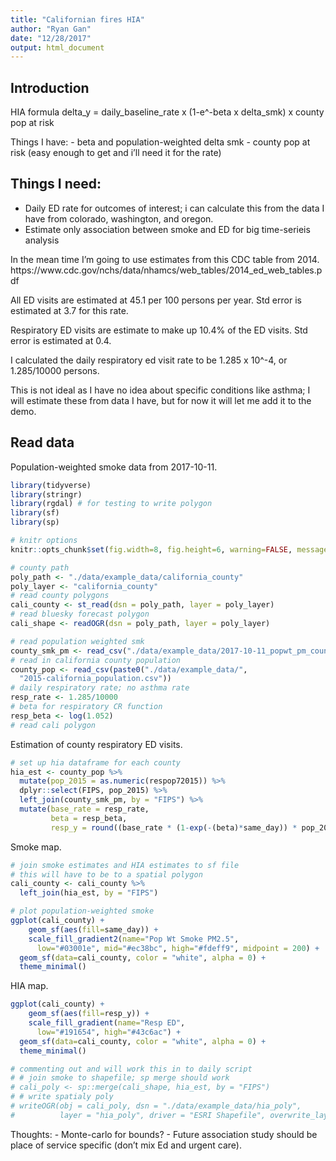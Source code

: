 ```yaml
---
title: "Californian fires HIA"
author: "Ryan Gan"
date: "12/28/2017"
output: html_document
---
```


## Introduction

HIA formula
delta_y = daily_baseline_rate x (1-e^-beta x delta_smk) x county pop at risk

Things I have:
- beta and population-weighted delta smk
- county pop at risk (easy enough to get and i'll need it for the rate)

## Things I need:
- Daily ED rate for outcomes of interest; i can calculate this from the data I have from colorado, washington, and oregon. 
- Estimate only association between smoke and ED for big time-serieis analysis


In the mean time I'm going to use estimates from this CDC table from 2014.
https://www.cdc.gov/nchs/data/nhamcs/web_tables/2014_ed_web_tables.pdf

All ED visits are estimated at 45.1 per 100 persons per year. Std error is estimated at 3.7 for this rate.

Respiratory ED visits are estimate to make up 10.4% of the ED visits. Std error is estimated at 0.4.

I calculated the daily respiratory ed visit rate to be 1.285 x 10^-4, or 1.285/10000 persons. 

This is not ideal as I have no idea about specific conditions like asthma; I will estimate these from data I have, but for now it will let me add it to the demo.

## Read data

Population-weighted smoke data from 2017-10-11.

```r
library(tidyverse) 
library(stringr)
library(rgdal) # for testing to write polygon
library(sf)
library(sp)

# knitr options
knitr::opts_chunk$set(fig.width=8, fig.height=6, warning=FALSE, message=FALSE)
```

```r
# county path
poly_path <- "./data/example_data/california_county"
poly_layer <- "california_county"
# read county polygons
cali_county <- st_read(dsn = poly_path, layer = poly_layer)
# read bluesky forecast polygon
cali_shape <- readOGR(dsn = poly_path, layer = poly_layer)

# read population weighted smk 
county_smk_pm <- read_csv("./data/example_data/2017-10-11_popwt_pm_county.csv")
# read in california county population
county_pop <- read_csv(paste0("./data/example_data/",
  "2015-california_population.csv")) 
# daily respiratory rate; no asthma rate
resp_rate <- 1.285/10000
# beta for respiratory CR function
resp_beta <- log(1.052)
# read cali polygon

```

Estimation of county respiratory ED visits.

```r
# set up hia dataframe for each county
hia_est <- county_pop %>% 
  mutate(pop_2015 = as.numeric(respop72015)) %>% 
  dplyr::select(FIPS, pop_2015) %>% 
  left_join(county_smk_pm, by = "FIPS") %>% 
  mutate(base_rate = resp_rate,
         beta = resp_beta,
         resp_y = round((base_rate * (1-exp(-(beta)*same_day)) * pop_2015),0))
```

Smoke map.

```r
# join smoke estimates and HIA estimates to sf file
# this will have to be to a spatial polygon 
cali_county <- cali_county %>% 
  left_join(hia_est, by = "FIPS")

# plot population-weighted smoke
ggplot(cali_county) +
    geom_sf(aes(fill=same_day)) +
    scale_fill_gradient2(name="Pop Wt Smoke PM2.5", 
      low="#03001e", mid="#ec38bc", high="#fdeff9", midpoint = 200) +
  geom_sf(data=cali_county, color = "white", alpha = 0) +
  theme_minimal()
```

HIA map.

```r
ggplot(cali_county) +
    geom_sf(aes(fill=resp_y)) +
    scale_fill_gradient(name="Resp ED", 
      low="#191654", high="#43c6ac") +
  geom_sf(data=cali_county, color = "white", alpha = 0) +
  theme_minimal()

# commenting out and will work this in to daily script
# # join smoke to shapefile; sp merge should work
# cali_poly <- sp::merge(cali_shape, hia_est, by = "FIPS")
# # write spatialy poly
# writeOGR(obj = cali_poly, dsn = "./data/example_data/hia_poly", 
#          layer = "hia_poly", driver = "ESRI Shapefile", overwrite_layer = T)
```

Thoughts:
- Monte-carlo for bounds?
- Future association study should be place of service specific (don't mix Ed and urgent care).


